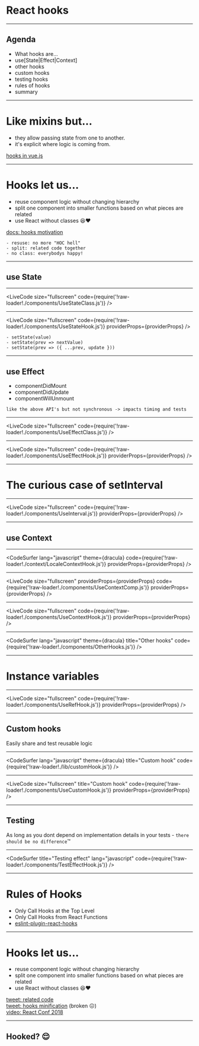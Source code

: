 
<Head>
  <title>React hooks</title>
</Head>

# React hooks

---

## Agenda

- What hooks are...
- use[State|Effect|Context]
- other hooks
- custom hooks
- testing hooks
- rules of hooks
- summary

---

# Like mixins but...

- they allow passing state from one to another.
- it's explicit where logic is coming from.

[hooks in vue.js](https://css-tricks.com/what-hooks-mean-for-vue)

---

# Hooks let us...

- reuse component logic without changing hierarchy
- split one component into smaller functions based on what pieces are related
- use React without classes 😆❤️

[docs: hooks motivation](https://reactjs.org/docs/hooks-intro.html#motivation)

```notes
- resuse: no more "HOC hell"
- split: related code together
- no class: everybodys happy!
```

---

## use State

---

<LiveCode
  size="fullscreen"
  code={require('!raw-loader!./components/UseStateClass.js')}
/>

---

<LiveCode
  size="fullscreen"
  code={require('!raw-loader!./components/UseStateHook.js')}
  providerProps={providerProps}
/>

```notes
- setState(value)
- setState(prev => nextValue)
- setState(prev => ({ ...prev, update }))
```

---

## use Effect

- componentDidMount
- componentDidUpdate
- componentWillUnmount

```notes
like the above API's but not synchronous -> impacts timing and tests
```

---

<LiveCode
  size="fullscreen"
  code={require('!raw-loader!./components/UseEffectClass.js')}
/>

---

<LiveCode
  size="fullscreen"
  code={require('!raw-loader!./components/UseEffectHook.js')}
  providerProps={providerProps}
/>

---

# The curious case of setInterval

---

<LiveCode
  size="fullscreen"
  code={require('!raw-loader!./components/UseInterval.js')}
  providerProps={providerProps}
/>

---

## use Context

---

<CodeSurfer
  lang="javascript"
  theme={dracula}
  code={require('!raw-loader!./context/LocaleContextHook.js')}
  providerProps={providerProps}
/>

---

<LiveCode
  size="fullscreen"
  providerProps={providerProps}
  code={require('!raw-loader!./components/UseContextComp.js')}
  providerProps={providerProps}
/>

---

<LiveCode
  size="fullscreen"
  code={require('!raw-loader!./components/UseContextHook.js')}
  providerProps={providerProps}
/>

---

<CodeSurfer
  lang="javascript"
  theme={dracula}
  title="Other hooks"
  code={require('!raw-loader!./components/OtherHooks.js')}
/>

---

# Instance variables

---

<LiveCode
  size="fullscreen"
  code={require('!raw-loader!./components/UseRefHook.js')}
  providerProps={providerProps}
/>

---

## Custom hooks

Easily share and test reusable logic

---

<CodeSurfer
  lang="javascript"
  theme={dracula}
  title="Custom hook"
  code={require('!raw-loader!./lib/customHook.js')}
/>

---

<LiveCode
  size="fullscreen"
  title="Custom hook"
  code={require('!raw-loader!./components/UseCustomHook.js')}
  providerProps={providerProps}
/>

---

## Testing

As long as you dont depend on implementation details in your tests - `there should be no difference`™

---

<CodeSurfer
  title="Testing effect"
  lang="javascript"
  code={require('!raw-loader!./components/TestEffectHook.js')}
/>

---

# Rules of Hooks

- Only Call Hooks at the Top Level
- Only Call Hooks from React Functions
- [eslint-plugin-react-hooks](https://www.npmjs.com/package/eslint-plugin-react-hooks)

---

# Hooks let us...

- reuse component logic without changing hierarchy
- split one component into smaller functions based on what pieces are related
- use React without classes 😆❤️

[tweet: related code](https://twitter.com/threepointone/status/1056594421079261185)  
[tweet: hooks minification](https://twitter.com/jamiebuilds/status/1056015484364087297) (broken 😖)  
[video: React Conf 2018](https://www.youtube.com/watch?v=dpw9EHDh2bM&t=685)

---

## Hooked? 😌
